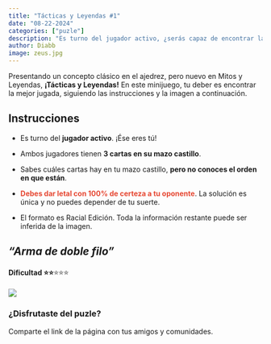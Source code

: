 ```yaml
---
title: "Tácticas y Leyendas #1"
date: "08-22-2024"
categories: ["puzle"]
description: "Es turno del jugador activo, ¿serás capaz de encontrar la mejor jugada?"
author: Diabb
image: zeus.jpg
---
```


Presentando un concepto clásico en el ajedrez, pero nuevo en Mitos y Leyendas, **¡Tácticas y Leyendas!** En este minijuego, tu deber es encontrar la mejor jugada, siguiendo las instrucciones y la imagen a continuación.

## Instrucciones

-   Es turno del **jugador activo**. ¡Ése eres tú!

-   Ambos jugadores tienen **3 cartas en su mazo castillo**.

-   Sabes cuáles cartas hay en tu mazo castillo, **pero no conoces el orden en que están**.

-   <b style="color:#E64833;">Debes dar letal con 100% de certeza a tu oponente</b>. La solución es única y no puedes depender de tu suerte.

-   El formato es Racial Edición. Toda la información restante puede ser inferida de la imagen.

## *"Arma de doble filo"*

#### Dificultad ⭐⭐<span style="color: transparent; text-shadow: 0 0 0 gray;">⭐⭐⭐</span>

![](puzle-001.jpg)

### ¿Disfrutaste del puzle?

Comparte el link de la página con tus amigos y comunidades.
